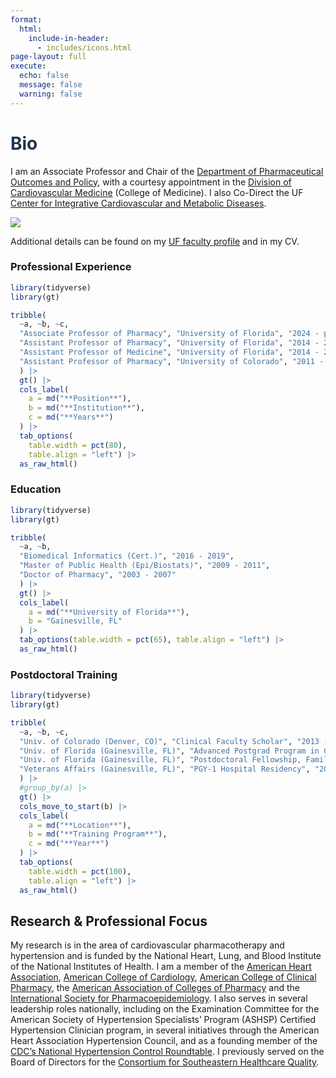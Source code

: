 ```yaml
---
format: 
  html:
    include-in-header: 
      - includes/icons.html
page-layout: full
execute:
  echo: false
  message: false
  warning: false
---
```


# [Bio]{style="color: #1E354B"}

I am an Associate Professor and Chair of the [Department of Pharmaceutical Outcomes and Policy](https://pop.pharmacy.ufl.edu/), with a courtesy appointment in the [Division of Cardiovascular Medicine](https://cardiology.medicine.ufl.edu/) (College of Medicine). I also Co-Direct the UF [Center for Integrative Cardiovascular and Metabolic Diseases](https://cicmd.center.ufl.edu/).

::: column-margin
![](assets/steve_profile.jpg)
:::

Additional details can be found on my [UF faculty profile](https://directory.ufhealth.org/smith-steven-1) and in my CV.

### Professional Experience

```r

library(tidyverse)
library(gt)

tribble(
  ~a, ~b, ~c,
  "Associate Professor of Pharmacy", "University of Florida", "2024 - present",
  "Assistant Professor of Pharmacy", "University of Florida", "2014 - 2024",
  "Assistant Professor of Medicine", "University of Florida", "2014 - 2016",
  "Assistant Professor of Pharmacy", "University of Colorado", "2011 - 2014"
  ) |> 
  gt() |> 
  cols_label(
    a = md("**Position**"),
    b = md("**Institution**"),
    c = md("**Years**")
  ) |> 
  tab_options(
    table.width = pct(80), 
    table.align = "left") |> 
  as_raw_html()
```

### Education

```r

library(tidyverse)
library(gt)

tribble(
  ~a, ~b,
  "Biomedical Informatics (Cert.)", "2016 - 2019",
  "Master of Public Health (Epi/Biostats)", "2009 - 2011",
  "Doctor of Pharmacy", "2003 - 2007"
  ) |> 
  gt() |> 
  cols_label(
    a = md("**University of Florida**"),
    b = "Gainesville, FL"
  ) |> 
  tab_options(table.width = pct(65), table.align = "left") |> 
  as_raw_html()
```

### Postdoctoral Training

```r

library(tidyverse)
library(gt)

tribble(
  ~a, ~b, ~c,
  "Univ. of Colorado (Denver, CO)", "Clinical Faculty Scholar", "2013 - 2014",
  "Univ. of Florida (Gainesville, FL)", "Advanced Postgrad Program in Clinical Investigation", "2009 - 2011",
  "Univ. of Florida (Gainesville, FL)", "Postdoctoral Fellowship, Family Medicine Research", "2008 - 2011",
  "Veterans Affairs (Gainesville, FL)", "PGY-1 Hospital Residency", "2007 - 2008"
  ) |> 
  #group_by(a) |> 
  gt() |> 
  cols_move_to_start(b) |> 
  cols_label(
    a = md("**Location**"),
    b = md("**Training Program**"),
    c = md("**Year**")
  ) |> 
  tab_options(
    table.width = pct(100), 
    table.align = "left") |> 
  as_raw_html()
```

## Research & Professional Focus

My research is in the area of cardiovascular pharmacotherapy and hypertension and is funded by the National Heart, Lung, and Blood Institute of the National Institutes of Health. I am a member of the [American Heart Association](https://www.heart.org/), [American College of Cardiology](https://www.acc.org/), [American College of Clinical Pharmacy](https://www.accp.com/), the [American Association of Colleges of Pharmacy](https://www.aacp.org/) and the [International Society for Pharmacoepidemiology](https://www.pharmacoepi.org/). I also serves in several leadership roles nationally, including on the Examination Committee for the American Society of Hypertension Specialists' Program (ASHSP) Certified Hypertension Clinician program, in several initiatives through the American Heart Association Hypertension Council, and as a founding member of the [CDC's National Hypertension Control Roundtable](https://hypertensioncontrol.org/). I previously served on the Board of Directors for the [Consortium for Southeastern Healthcare Quality](https://www.cosehq.org/).